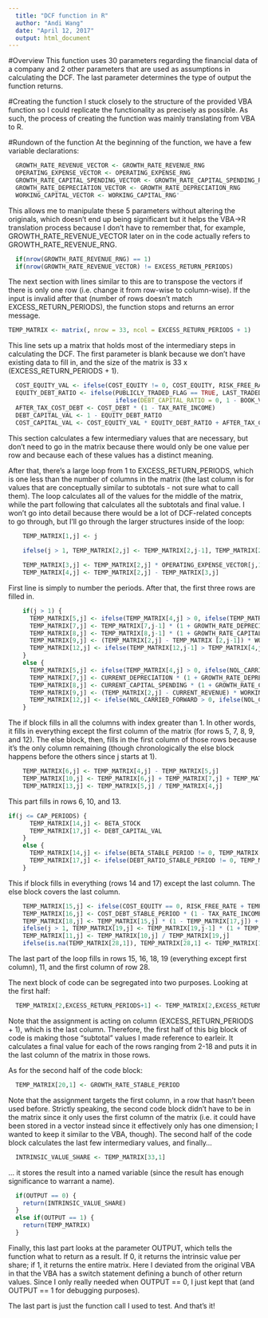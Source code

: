```yaml
---
  title: "DCF function in R"
  author: "Andi Wang"
  date: "April 12, 2017"
  output: html_document
---
```


#Overview
This function uses 30 parameters regarding the financial data of a company and 2 other parameters that are used as assumptions in calculating the DCF. 
The last parameter determines the type of output the function returns.

#Creating the function
I stuck closely to the structure of the provided VBA function so I could replicate the functionality as precisely as possible. As such, the process of creating the function was mainly translating from VBA to R.

#Rundown of the function
At the beginning of the function, we have a few variable declarations:

```r
  GROWTH_RATE_REVENUE_VECTOR <- GROWTH_RATE_REVENUE_RNG
  OPERATING_EXPENSE_VECTOR <- OPERATING_EXPENSE_RNG
  GROWTH_RATE_CAPITAL_SPENDING_VECTOR <- GROWTH_RATE_CAPITAL_SPENDING_RNG
  GROWTH_RATE_DEPRECIATION_VECTOR <- GROWTH_RATE_DEPRECIATION_RNG
  WORKING_CAPITAL_VECTOR <- WORKING_CAPITAL_RNG'
```

This allows me to manipulate these 5 parameters without altering the originals, which doesn't end up being significant but it helps the VBA->R translation process because I don't have to remember that, for example, GROWTH_RATE_REVENUE_VECTOR later on in the code actually refers to GROWTH_RATE_REVENUE_RNG.

```r
  if(nrow(GROWTH_RATE_REVENUE_RNG) == 1)                                  {    GROWTH_RATE_REVENUE_VECTOR <- t(GROWTH_RATE_REVENUE_RNG)  }
  if(nrow(GROWTH_RATE_REVENUE_VECTOR) != EXCESS_RETURN_PERIODS)           {    stop("Number of columns not equal to EXCESS_RETURN_PERIODS")  }
```

The next section with lines similar to this are to transpose the vectors if there is only one row (i.e. change it from row-wise to column-wise). If the input is invalid after that (number of rows doesn't match EXCESS_RETURN_PERIODS), the function stops and returns an error message.

```r
TEMP_MATRIX <- matrix(, nrow = 33, ncol = EXCESS_RETURN_PERIODS + 1)
```

This line sets up a matrix that holds most of the intermediary steps in calculating the DCF. The first parameter is blank because we don't have existing data to fill in, and the size of the matrix is 33 x (EXCESS_RETURN_PERIODS + 1).

```r
  COST_EQUITY_VAL <- ifelse(COST_EQUITY != 0, COST_EQUITY, RISK_FREE_RATE + BETA_STOCK * RISK_PREMIUM)
  EQUITY_DEBT_RATIO <- ifelse(PUBLICLY_TRADED_FLAG == TRUE, LAST_TRADED_PRICE * NUMBER_SHARES_OUTSTANDING / (MARKET_VALUE_DEBT + LAST_TRADED_PRICE * NUMBER_SHARES_OUTSTANDING), 
                              ifelse(DEBT_CAPITAL_RATIO = 0, 1 - BOOK_VALUE_DEBT / (BOOK_VALUE_DEBT + BOOK_VALUE_EQUITY), 1 - DEBT_CAPITAL_RATIO))
  AFTER_TAX_COST_DEBT <- COST_DEBT * (1 - TAX_RATE_INCOME)
  DEBT_CAPITAL_VAL <- 1 - EQUITY_DEBT_RATIO
  COST_CAPITAL_VAL <- COST_EQUITY_VAL * EQUITY_DEBT_RATIO + AFTER_TAX_COST_DEBT * DEBT_CAPITAL_VAL
```

This section calculates a few intermediary values that are necessary, but don't need to go in the matrix because there would only be one value per row and because each of these values has a distinct meaning.

After that, there's a large loop from 1 to EXCESS_RETURN_PERIODS, which is one less than the number of columns in the matrix (the last column is for values that are conceptually similar to subtotals - not sure what to call them). The loop calculates all of the values for the middle of the matrix, while the part following that calculates all the subtotals and final value. I won't go into detail because there would be a lot of DCF-related concepts to go through, but I'll go through the larger structures inside of the loop:

```r
    TEMP_MATRIX[1,j] <- j
    
    ifelse(j > 1, TEMP_MATRIX[2,j] <- TEMP_MATRIX[2,j-1], TEMP_MATRIX[2,j] <- CURRENT_REVENUE * (1 + GROWTH_RATE_REVENUE_VECTOR[j,1]))

    TEMP_MATRIX[3,j] <- TEMP_MATRIX[2,j] * OPERATING_EXPENSE_VECTOR[j,1]
    TEMP_MATRIX[4,j] <- TEMP_MATRIX[2,j] - TEMP_MATRIX[3,j]
```

First line is simply to number the periods. After that, the first three rows are filled in.

```r
    if(j > 1) {
      TEMP_MATRIX[5,j] <- ifelse(TEMP_MATRIX[4,j] > 0, ifelse(TEMP_MATRIX[12,j-1] > TEMP_MATRIX[4,j], 0, (TEMP_MATRIX[4,j] - TEMP_MATRIX[12,j-1])) * TAX_RATE_INCOME, 0)
      TEMP_MATRIX[7,j] <- TEMP_MATRIX[7,j-1] * (1 + GROWTH_RATE_DEPRECIATION_VECTOR[j,1])
      TEMP_MATRIX[8,j] <- TEMP_MATRIX[8,j-1] * (1 + GROWTH_RATE_CAPITAL_SPENDING_VECTOR[j,1])
      TEMP_MATRIX[9,j] <- (TEMP_MATRIX[2,j] - TEMP_MATRIX [2,j-1]) * WORKING_CAPITAL_VECTOR[j,1]
      TEMP_MATRIX[12,j] <- ifelse(TEMP_MATRIX[12,j-1] > TEMP_MATRIX[4,j], TEMP_MATRIX[12,j-1] - TEMP_MATRIX[4,j], 0)
    }
    else {
      TEMP_MATRIX[5,j] <- ifelse(TEMP_MATRIX[4,j] > 0, ifelse(NOL_CARRIED_FORWARD > TEMP_MATRIX[4,j], 0, (TEMP_MATRIX[4,j] - NOL_CARRIED_FORWARD) * TAX_RATE_INCOME), 0)
      TEMP_MATRIX[7,j] <- CURRENT_DEPRECIATION * (1 + GROWTH_RATE_DEPRECIATION_VECTOR[j,1])
      TEMP_MATRIX[8,j] <- CURRENT_CAPITAL_SPENDING * (1 + GROWTH_RATE_CAPITAL_SPENDING_VECTOR[j,1])
      TEMP_MATRIX[9,j] <- (TEMP_MATRIX[2,j] - CURRENT_REVENUE) * WORKING_CAPITAL_VECTOR[j,1]
      TEMP_MATRIX[12,j] <- ifelse(NOL_CARRIED_FORWARD > 0, ifelse(NOL_CARRIED_FORWARD < TEMP_MATRIX[2,j], 0, NOL_CARRIED_FORWARD - TEMP_MATRIX[2,j]), 0)
    }
```

The if block fills in all the columns with index greater than 1. In other words, it fills in everything except the first column of the matrix (for rows 5, 7, 8, 9, and 12).
The else block, then, fills in the first column of those rows because it's the only column remaining (though chronologically the else block happens before the others since j starts at 1).

```r
    TEMP_MATRIX[6,j] <- TEMP_MATRIX[4,j] - TEMP_MATRIX[5,j]
    TEMP_MATRIX[10,j] <- TEMP_MATRIX[6,j] + TEMP_MATRIX[7,j] + TEMP_MATRIX[8,j] - TEMP_MATRIX[9,j]
    TEMP_MATRIX[13,j] <- TEMP_MATRIX[5,j] / TEMP_MATRIX[4,j]
```

This part fills in rows 6, 10, and 13.

```r
if(j <= CAP_PERIODS) {
      TEMP_MATRIX[14,j] <- BETA_STOCK
      TEMP_MATRIX[17,j] <- DEBT_CAPITAL_VAL
    }
    else {
      TEMP_MATRIX[14,j] <- ifelse(BETA_STABLE_PERIOD != 0, TEMP_MATRIX[14,CAP_PERIODS] - ((TEMP_MATRIX[14,CAP_PERIODS] - BETA_STABLE_PERIOD) / CAP_PERIODS) * (j - CAP_PERIODS), BETA_STOCK)
      TEMP_MATRIX[17,j] <- ifelse(DEBT_RATIO_STABLE_PERIOD != 0, TEMP_MATRIX[17,CAP_PERIODS] - ((TEMP_MATRIX[17,CAP_PERIODS] - DEBT_CAPITAL_VAL) / CAP_PERIODS) * (j - CAP_PERIODS), DEBT_CAPITAL_VAL)
    }
```

This if block fills in everything (rows 14 and 17) except the last column. The else block covers the last column.

```r
    TEMP_MATRIX[15,j] <- ifelse(COST_EQUITY == 0, RISK_FREE_RATE + TEMP_MATRIX[14,j] * RISK_PREMIUM, COST_EQUITY)
    TEMP_MATRIX[16,j] <- COST_DEBT_STABLE_PERIOD * (1 - TAX_RATE_INCOME)
    TEMP_MATRIX[18,j] <- TEMP_MATRIX[15,j] * (1 - TEMP_MATRIX[17,j]) + TEMP_MATRIX[16,j] * TEMP_MATRIX[17,j]
    ifelse(j > 1, TEMP_MATRIX[19,j] <- TEMP_MATRIX[19,j-1] * (1 + TEMP_MATRIX[18,j]), TEMP_MATRIX[19,j] <- 1 + TEMP_MATRIX[18,j])
    TEMP_MATRIX[11,j] <- TEMP_MATRIX[10,j] / TEMP_MATRIX[19,j]
    ifelse(is.na(TEMP_MATRIX[28,1]), TEMP_MATRIX[28,1] <- TEMP_MATRIX[11,j], TEMP_MATRIX[28,1] <- TEMP_MATRIX[28,1] + TEMP_MATRIX[11,j])
```

The last part of the loop fills in rows 15, 16, 18, 19 (everything except first column), 11, and the first column of row 28.

The next block of code can be segregated into two purposes. Looking at the first half:

```r
  TEMP_MATRIX[2,EXCESS_RETURN_PERIODS+1] <- TEMP_MATRIX[2,EXCESS_RETURN_PERIODS] * (1+ GROWTH_RATE_STABLE_PERIOD)
```

Note that the assignment is acting on column (EXCESS_RETURN_PERIODS + 1), which is the last column. Therefore, the first half of this big block of code is making those "subtotal" values I made reference to earleir. It calculates a final value for each of the rows ranging from 2-18 and puts it in the last column of the matrix in those rows.

As for the second half of the code block:

```r
  TEMP_MATRIX[20,1] <- GROWTH_RATE_STABLE_PERIOD
```

Note that the assignment targets the first column, in a row that hasn't been used before. Strictly speaking, the second code block didn't have to be in the matrix since it only uses the first column of the matrix (i.e. it could have been stored in a vector instead since it effectively only has one dimension; I wanted to keep it similar to the VBA, though). The second half of the code block calculates the last few intermediary values, and finally...

```r
  INTRINSIC_VALUE_SHARE <- TEMP_MATRIX[33,1]
```

... it stores the result into a named variable (since the result has enough significance to warrant a name).

```r
  if(OUTPUT == 0) {
    return(INTRINSIC_VALUE_SHARE)
  }
  else if(OUTPUT == 1) {
    return(TEMP_MATRIX)
  }
```

Finally, this last part looks at the parameter OUTPUT, which tells the function what to return as a result. If 0, it returns the intrinsic value per share; if 1, it returns the entire matrix. Here I deviated from the original VBA in that the VBA has a switch statement defining a bunch of other return values. Since I only really needed when OUTPUT == 0, I just kept that (and OUTPUT == 1 for debugging purposes).

The last part is just the function call I used to test. And that's it!